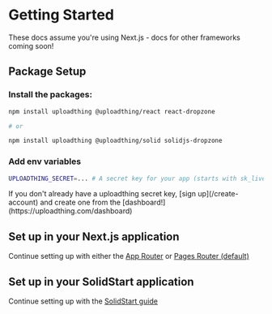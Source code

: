 
# Getting Started

These docs assume you're using Next.js - docs for other frameworks coming
soon!

## Package Setup

<Steps>

### Install the packages:

```bash copy
npm install uploadthing @uploadthing/react react-dropzone

# or

npm install uploadthing @uploadthing/solid solidjs-dropzone
```

### Add env variables

```bash copy
UPLOADTHING_SECRET=... # A secret key for your app (starts with sk_live_)
```

<Callout type="warning">
  If you don't already have a uploadthing secret key, [sign up](/create-account) and create one from
  the [dashboard!](https://uploadthing.com/dashboard)
</Callout>
</Steps>

## Set up in your Next.js application

Continue setting up with either the [App Router](/nextjs/appdir) or [Pages Router (default)](/nextjs/pagedir)

## Set up in your SolidStart application

Continue setting up with the [SolidStart guide](/solidstart/server)
